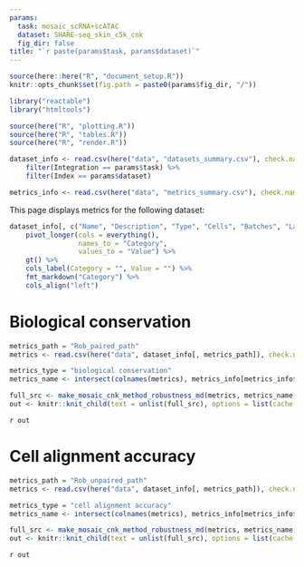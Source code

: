 ```yaml
---
params:
  task: mosaic_scRNA+scATAC
  dataset: SHARE-seq_skin_c5k_cnk
  fig_dir: false
title: "`r paste(params$task, params$dataset)`"
---
```


```r
source(here::here("R", "document_setup.R"))
knitr::opts_chunk$set(fig.path = paste0(params$fig_dir, "/"))
```

```r
library("reactable")
library("htmltools")
```

```r
source(here("R", "plotting.R"))
source(here("R", "tables.R"))
source(here("R", "render.R"))
```

```r
dataset_info <- read.csv(here("data", "datasets_summary.csv"), check.names = FALSE) %>%
    filter(Integration == params$task) %>%
    filter(Index == params$dataset)

metrics_info <- read.csv(here("data", "metrics_summary.csv"), check.names = FALSE)
```

This page displays metrics for the following dataset: 

```r
dataset_info[, c("Name", "Description", "Type", "Cells", "Batches", "Labels")] %>%
    pivot_longer(cols = everything(),
                 names_to = "Category",
                 values_to = "Value") %>%
    gt() %>%
    cols_label(Category = "", Value = "") %>%
    fmt_markdown("Category") %>%
    cols_align("left")
```


# Biological conservation {.tabset .tabset-dropdown .tabset-fade}
```r
metrics_path = "Rob_paired_path"
metrics <- read.csv(here("data", dataset_info[, metrics_path]), check.names = FALSE)

metrics_type = "biological conservation"
metrics_name <- intersect(colnames(metrics), metrics_info[metrics_info$Group == metrics_type, "Metrics"])

full_src <- make_mosaic_cnk_method_robustness_md(metrics, metrics_name, "paired_size", "unpaired_size")
out <- knitr::knit_child(text = unlist(full_src), options = list(cache = FALSE))
```

`r out`


# Cell alignment accuracy {.tabset .tabset-dropdown .tabset-fade}
```r
metrics_path = "Rob_unpaired_path"
metrics <- read.csv(here("data", dataset_info[, metrics_path]), check.names = FALSE)

metrics_type = "cell alignment accuracy"
metrics_name <- intersect(colnames(metrics), metrics_info[metrics_info$Group == metrics_type, "Metrics"])

full_src <- make_mosaic_cnk_method_robustness_md(metrics, metrics_name, "paired_size", "unpaired_size")
out <- knitr::knit_child(text = unlist(full_src), options = list(cache = FALSE))
```

`r out`

